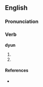 ==English==
===Pronunciation===
{{IPA|/dʲʊn/}}

===Verb===
'''dyun'''

# {{past participle of|[[de]]}}
# {{past participle of|[[dee]]}}

====References====
* {{R:Northeast Dialect 2005}}